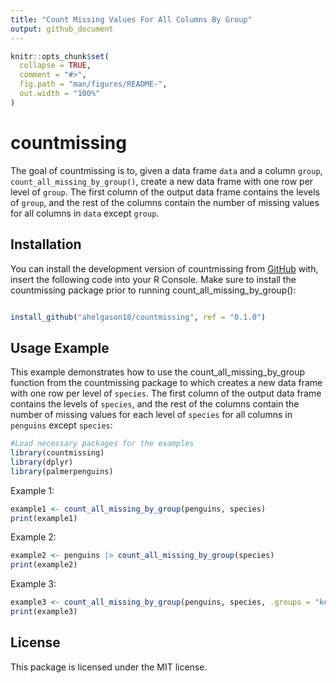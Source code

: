 ```yaml
---
title: "Count Missing Values For All Columns By Group"
output: github_document
---
```


<!-- README.md is generated from README.Rmd. Please edit that file -->

```r
knitr::opts_chunk$set(
  collapse = TRUE,
  comment = "#>",
  fig.path = "man/figures/README-",
  out.width = "100%"
)
```

# countmissing

The goal of countmissing is to, given a data frame `data` and a column `group`, 
  `count_all_missing_by_group()`, create a new data frame with one row per level 
  of `group`. The first column of the output data frame contains the levels of 
  `group`, and the rest of the columns contain the number of missing values for
  all columns in `data` except `group`.

## Installation

You can install the development version of countmissing from [GitHub](https://github.com/) with, insert the following code into your R Console. Make sure to install the countmissing package prior to running count_all_missing_by_group():

``` r

install_github("ahelgason18/countmissing", ref = "0.1.0")

```

## Usage Example

This example demonstrates how to use the count_all_missing_by_group function from the 
  countmissing package to which creates a new data frame with one row per level 
  of `species`. The first column of the output data frame contains the levels of 
  `species`, and the rest of the columns contain the number of missing values for
  each level of `species` for all columns in `penguins` except `species`: 

```r
#Load necessary packages for the examples
library(countmissing)
library(dplyr)
library(palmerpenguins)
```

Example 1:
```r
example1 <- count_all_missing_by_group(penguins, species)
print(example1)
```

Example 2:
```r

example2 <- penguins |> count_all_missing_by_group(species) 
print(example2)

```


Example 3:
```r

example3 <- count_all_missing_by_group(penguins, species, .groups = "keep")
print(example3)

```

## License
This package is licensed under the MIT license. 

